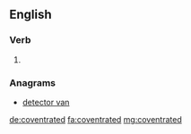 ==English==

===Verb===
{{head|en}}

# {{en-past of|coventrate}}

===Anagrams===
* [[detector van#English|detector van]]

[[de:coventrated]]
[[fa:coventrated]]
[[mg:coventrated]]